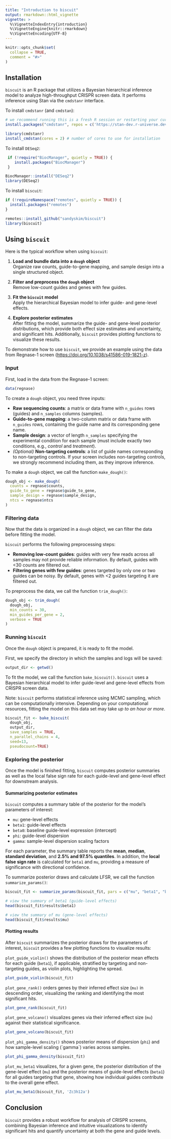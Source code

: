 ```yaml
---
title: "Introduction to biscuit"
output: rmarkdown::html_vignette
vignette: >
  %\VignetteIndexEntry{introduction}
  %\VignetteEngine{knitr::rmarkdown}
  %\VignetteEncoding{UTF-8}
---
```


```r
knitr::opts_chunk$set(
  collapse = TRUE,
  comment = "#>"
)
```

## Installation

`biscuit` is an R package that utilizes a Bayesian hierarchical inference model to analyze high-throughput CRISPR screen data. It performs inference using Stan via the `cmdstanr` interface.

To install `cmdstanr` (and `cmdstan`):

```r
# we recommend running this is a fresh R session or restarting your current session
install.packages("cmdstanr", repos = c('https://stan-dev.r-universe.dev', getOption("repos")))

library(cmdstanr)
install_cmdstan(cores = 2) # number of cores to use for installation
```

To install `DESeq2`:

```r
 if (!require("BiocManager", quietly = TRUE)) {
    install.packages("BiocManager")
 }

BiocManager::install("DESeq2")
library(DESeq2)
```

To install `biscuit`:

```r
if (!requireNamespace("remotes", quietly = TRUE)) {
  install.packages("remotes")
}

remotes::install_github("sandyskim/biscuit")
library(biscuit)
```

## Using `biscuit`

Here is the typical workflow when using `biscuit`:

1.  **Load and bundle data into a `dough` object**\
    Organize raw counts, guide-to-gene mapping, and sample design into a single structured object.

2.  **Filter and preprocess the `dough` object**\
    Remove low-count guides and genes with few guides.

3.  **Fit the `biscuit` model**\
    Apply the hierarchical Bayesian model to infer guide- and gene-level effects.

4.  **Explore posterior estimates**\
    After fitting the model, summarize the guide- and gene-level posterior distributions, which provide both effect size estimates and uncertainty, and significant hits. Additionally, `biscuit` provides plotting functions to visualize these results.

To demonstrate how to use `biscuit`, we provide an example using the data from Regnase-1 screen (<https://doi.org/10.1038/s41586-019-1821-z>).

### Input

First, load in the data from the Regnase-1 screen:

```r
data(regnase)
```

To create a `dough` object, you need three inputs:

-   **Raw sequencing counts**: a matrix or data frame with `n_guides` rows (guides) and `n_samples` columns (samples).\
-   **Guide-to-gene mapping**: a two-column matrix or data frame with `n_guides` rows, containing the guide name and its corresponding gene name.\
-   **Sample design**: a vector of length `n_samples` specifying the experimental condition for each sample (must include exactly two conditions, e.g., *control* and *treatment*).\
-   *(Optional)* **Non-targeting controls**: a list of guide names corresponding to non-targeting controls. If your screen includes non-targeting controls, we strongly recommend including them, as they improve inference.

To make a `dough` object, we call the function `make_dough()`:

```r
dough_obj <- make_dough(
  counts = regnase$counts,
  guide_to_gene = regnase$guide_to_gene,
  sample_design = regnase$sample_design,
  ntcs = regnase$ntcs
)
```

### Filtering data

Now that the data is organized in a `dough` object, we can filter the data before fitting the model.

`biscuit` performs the following preprocessing steps:

-   **Removing low-count guides**: guides with very few reads across all samples may not provide reliable information. By default, guides with \<30 counts are filtered out.
-   **Filtering genes with few guides**: genes targeted by only one or two guides can be noisy. By default, genes with \<2 guides targeting it are filtered out.

To preprocess the data, we call the function `trim_dough()`:

```r
dough_obj <- trim_dough(
  dough_obj,
  min_counts = 30, 
  min_guides_per_gene = 2, 
  verbose = TRUE
)
```

### Running `biscuit`

Once the `dough` object is prepared, it is ready to fit the model.

First, we specify the directory in which the samples and logs will be saved:

```r
output_dir <- getwd()
```

To fit the model, we call the function `bake_biscuit()`. `biscuit` uses a Bayesian hierarchical model to infer guide-level and gene-level effects from CRISPR screen data.

Note: `biscuit` performs statistical inference using MCMC sampling, which can be computationally intensive. Depending on your computational resources, fitting the model on this data set may take *up to an hour or more*.

```r
biscuit_fit <- bake_biscuit(
  dough_obj, 
  output_dir,
  save_samples = TRUE, 
  n_parallel_chains = 4,
  seed=13, 
  pseudocount=TRUE)
```

### Exploring the posterior

Once the model is finished fitting, `biscuit` computes posterior summaries as well as the local false sign rate for each guide-level and gene-level effect for downstream analysis.

#### Summarizing posterior estimates

`biscuit` computes a summary table of the posterior for the model’s parameters of interest:

-   `mu`: gene-level effects
-   `beta1`: guide-level effects
-   `beta0`: baseline guide-level expression (intercept)
-   `phi`: guide-level dispersion
-   `gamma`: sample-level dispersion scaling factors

For each parameter, the summary table reports the **mean**, **median**, **standard deviation**, and **2.5% and 97.5% quantiles**. In addition, the **local false sign rate** is calculated for `beta1` and `mu`, providing a measure of significance with directional confidence.

To summarize posterior draws and calculate LFSR, we call the function `summarize_params()`:

```r
biscuit_fit <- summarize_params(biscuit_fit, pars = c("mu", "beta1", "beta0", "phi", "gamma"))

# view the summary of beta1 (guide-level effects)
head(biscuit_fit$results$beta1)

# view the summary of mu (gene-level effects)
head(biscuit_fit$results$mu)
```

#### Plotting results

After `biscuit` summarizes the posterior draws for the parameters of interest, `biscuit` provides a few plotting functions to visualize results:

`plot_guide_violin()` shows the distribution of the posterior mean effects for each guide (`beta1`), if applicable, stratified by targeting and non-targeting guides, as violin plots, highlighting the spread.

```r
plot_guide_violin(biscuit_fit)
```

`plot_gene_rank()` orders genes by their inferred effect size (`mu)` in descending order, visualizing the ranking and identifying the most significant hits.

```r
plot_gene_rank(biscuit_fit)
```

`plot_gene_volcano()` visualizes genes via their inferred effect size (`mu`) against their statistical significance.

```r
plot_gene_volcano(biscuit_fit)
```

`plot_phi_gamma_density()` shows posterior means of dispersion (`phi`) and how sample-level scaling (\`gamma\`) varies across samples.

```r
plot_phi_gamma_density(biscuit_fit)
```

`plot_mu_beta1` visualizes, for a given gene, the posterior distribution of the gene-level effect (`mu`) and the posterior means of guide-level effects (`beta1`) for all guides targeting that gene, showing how individual guides contribute to the overall gene effect.

```r
plot_mu_beta1(biscuit_fit, 'Zc3h12a')
```

## Conclusion

`biscuit` provides a robust workflow for analysis of CRISPR screens, combining Bayesian inference and intuitive visualizations to identify significant hits and quantify uncertainty at both the gene and guide levels.
